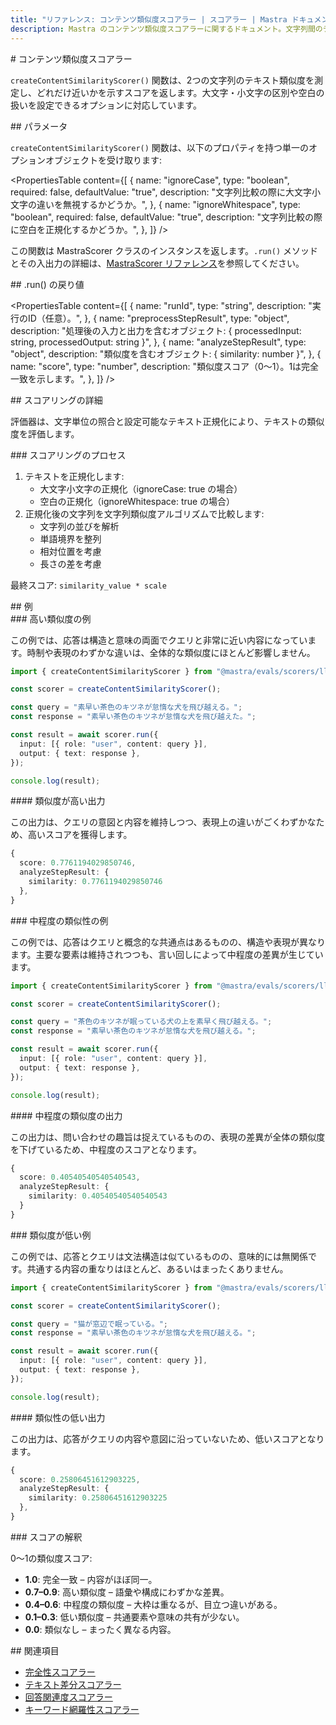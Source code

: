 ```yaml
---
title: "リファレンス: コンテンツ類似度スコアラー | スコアラー | Mastra ドキュメント"
description: Mastra のコンテンツ類似度スコアラーに関するドキュメント。文字列間のテキスト類似度を測定し、マッチングスコアを提供します。
---
```


<div id="content-similarity-scorer">
  # コンテンツ類似度スコアラー
</div>

`createContentSimilarityScorer()` 関数は、2つの文字列のテキスト類似度を測定し、どれだけ近いかを示すスコアを返します。大文字・小文字の区別や空白の扱いを設定できるオプションに対応しています。

<div id="parameters">
  ## パラメータ
</div>

`createContentSimilarityScorer()` 関数は、以下のプロパティを持つ単一のオプションオブジェクトを受け取ります:

<PropertiesTable
  content={[
    {
      name: "ignoreCase",
      type: "boolean",
      required: false,
      defaultValue: "true",
      description: "文字列比較の際に大文字小文字の違いを無視するかどうか。",
    },
    {
      name: "ignoreWhitespace",
      type: "boolean",
      required: false,
      defaultValue: "true",
      description: "文字列比較の際に空白を正規化するかどうか。",
    },
  ]}
/>

この関数は MastraScorer クラスのインスタンスを返します。`.run()` メソッドとその入出力の詳細は、[MastraScorer リファレンス](./mastra-scorer)を参照してください。

<div id="run-returns">
  ## .run() の戻り値
</div>

<PropertiesTable
  content={[
    {
      name: "runId",
      type: "string",
      description: "実行のID（任意）。",
    },
    {
      name: "preprocessStepResult",
      type: "object",
      description:
        "処理後の入力と出力を含むオブジェクト: { processedInput: string, processedOutput: string }",
    },
    {
      name: "analyzeStepResult",
      type: "object",
      description: "類似度を含むオブジェクト: { similarity: number }",
    },
    {
      name: "score",
      type: "number",
      description:
        "類似度スコア（0〜1）。1は完全一致を示します。",
    },
  ]}
/>

<div id="scoring-details">
  ## スコアリングの詳細
</div>

評価器は、文字単位の照合と設定可能なテキスト正規化により、テキストの類似度を評価します。

<div id="scoring-process">
  ### スコアリングのプロセス
</div>

1. テキストを正規化します:
   - 大文字小文字の正規化（ignoreCase: true の場合）
   - 空白の正規化（ignoreWhitespace: true の場合）
2. 正規化後の文字列を文字列類似度アルゴリズムで比較します:
   - 文字列の並びを解析
   - 単語境界を整列
   - 相対位置を考慮
   - 長さの差を考慮

最終スコア: `similarity_value * scale`

<div id="examples">
  ## 例
</div>

<div id="high-similarity-example">
  ### 高い類似度の例
</div>

この例では、応答は構造と意味の両面でクエリと非常に近い内容になっています。時制や表現のわずかな違いは、全体的な類似度にほとんど影響しません。

```typescript title="src/example-high-similarity.ts" showLineNumbers copy
import { createContentSimilarityScorer } from "@mastra/evals/scorers/llm";

const scorer = createContentSimilarityScorer();

const query = "素早い茶色のキツネが怠惰な犬を飛び越える。";
const response = "素早い茶色のキツネが怠惰な犬を飛び越えた。";

const result = await scorer.run({
  input: [{ role: "user", content: query }],
  output: { text: response },
});

console.log(result);
```


<div id="high-similarity-output">
  #### 類似度が高い出力
</div>

この出力は、クエリの意図と内容を維持しつつ、表現上の違いがごくわずかなため、高いスコアを獲得します。

```typescript
{
  score: 0.7761194029850746,
  analyzeStepResult: {
    similarity: 0.7761194029850746
  },
}
```


<div id="moderate-similarity-example">
  ### 中程度の類似性の例
</div>

この例では、応答はクエリと概念的な共通点はあるものの、構造や表現が異なります。主要な要素は維持されつつも、言い回しによって中程度の差異が生じています。

```typescript title="src/example-moderate-similarity.ts" showLineNumbers copy
import { createContentSimilarityScorer } from "@mastra/evals/scorers/llm";

const scorer = createContentSimilarityScorer();

const query = "茶色のキツネが眠っている犬の上を素早く飛び越える。";
const response = "素早い茶色のキツネが怠惰な犬を飛び越える。";

const result = await scorer.run({
  input: [{ role: "user", content: query }],
  output: { text: response },
});

console.log(result);
```


<div id="moderate-similarity-output">
  #### 中程度の類似度の出力
</div>

この出力は、問い合わせの趣旨は捉えているものの、表現の差異が全体の類似度を下げているため、中程度のスコアとなります。

```typescript
{
  score: 0.40540540540540543,
  analyzeStepResult: {
    similarity: 0.40540540540540543
  }
}
```


<div id="low-similarity-example">
  ### 類似度が低い例
</div>

この例では、応答とクエリは文法構造は似ているものの、意味的には無関係です。共通する内容の重なりはほとんど、あるいはまったくありません。

```typescript title="src/example-low-similarity.ts" showLineNumbers copy
import { createContentSimilarityScorer } from "@mastra/evals/scorers/llm";

const scorer = createContentSimilarityScorer();

const query = "猫が窓辺で眠っている。";
const response = "素早い茶色のキツネが怠惰な犬を飛び越える。";

const result = await scorer.run({
  input: [{ role: "user", content: query }],
  output: { text: response },
});

console.log(result);
```


<div id="low-similarity-output">
  #### 類似性の低い出力
</div>

この出力は、応答がクエリの内容や意図に沿っていないため、低いスコアとなります。

```typescript
{
  score: 0.25806451612903225,
  analyzeStepResult: {
    similarity: 0.25806451612903225
  },
}
```


<div id="score-interpretation">
  ### スコアの解釈
</div>

0〜1の類似度スコア:

- **1.0**: 完全一致 – 内容がほぼ同一。
- **0.7–0.9**: 高い類似度 – 語彙や構成にわずかな差異。
- **0.4–0.6**: 中程度の類似度 – 大枠は重なるが、目立つ違いがある。
- **0.1–0.3**: 低い類似度 – 共通要素や意味の共有が少ない。
- **0.0**: 類似なし – まったく異なる内容。

<div id="related">
  ## 関連項目
</div>

- [完全性スコアラー](./completeness)
- [テキスト差分スコアラー](./textual-difference)
- [回答関連度スコアラー](./answer-relevancy)
- [キーワード網羅性スコアラー](./keyword-coverage)
